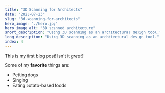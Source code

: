 ```yaml
---
title: "3D Scanning for Architects"
date: "2021-07-23"
slug: "3d-scanning-for-architects"
hero_image: "./hero.jpg"
hero_image_alt: "3D scanned architecture"
short_description: "Using 3D scanning as an architectural design tool."
long_description: "Using 3D scanning as an architectural design tool."
index: 4
---
```


This is my first blog post! Isn't it *great*?

Some of my **favorite** things are:

* Petting dogs
* Singing
* Eating potato-based foods
